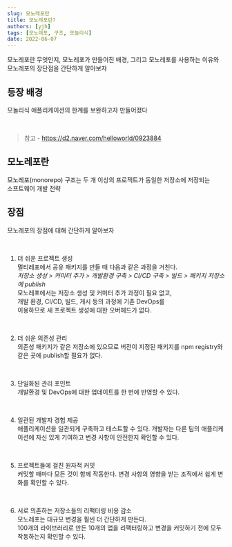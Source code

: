 ```yaml
---
slug: 모노레포란
title: 모노레포란?
authors: [yjh]
tags: [모노레포, 구조, 모놀리식]
date: 2022-06-07
---
```


<div className="preview">
  모노레포란 무엇인지, 모노레포가 만들어진 배경, 그리고 모노레포를 사용하는
  이유와 <br /> 모노레포의 장단점을 간단하게 알아보자
</div>

<!--truncate-->

<!-- https://helloinyong.tistory.com/334

https://yeoulcoding.me/m/298

https://johnny-mh.github.io/post/%EC%95%B1%EA%B3%BC-%EB%9D%BC%EC%9D%B4%EB%B8%8C%EB%9F%AC%EB%A6%AC-%EA%B4%80%EB%A6%AC%EC%97%90-Monorepo

https://techblog.woowahan.com/7976/ -->

## 등장 배경

모놀리식 애플리케이션의 한계를 보완하고자 만들어졌다

<br />

> 참고 - https://d2.naver.com/helloworld/0923884

## 모노레포란

모노레포(monorepo) 구조는 두 개 이상의 프로젝트가 동일한 저장소에 저장되는  
소프트웨어 개발 전략

## 장점

모노레포의 장점에 대해 간단하게 알아보자

<br />

1. 더 쉬운 프로젝트 생성  
   멀티레포에서 공유 패키지를 만들 때 다음과 같은 과정을 거친다.  
   _저장소 생성 > 커미터 추가 > 개발환경 구축 > CI/CD 구축 > 빌드 > 패키지 저장소에 publish_  
   모노레포에서는 저장소 생성 및 커미터 추가 과정이 필요 없고,  
   개발 환경, CI/CD, 빌드, 게시 등의 과정에 기존 DevOps를  
   이용하므로 새 프로젝트 생성에 대한 오버헤드가 없다.

<br />

2. 더 쉬운 의존성 관리  
   의존성 패키지가 같은 저장소에 있으므로 버전이 지정된 패키지를 npm registry와 같은 곳에 publish할 필요가 없다.

<br />

3. 단일화된 관리 포인트  
   개발환경 및 DevOps에 대한 업데이트를 한 번에 반영할 수 있다.

<br />

4. 일관된 개발자 경험 제공  
   애플리케이션을 일관되게 구축하고 테스트할 수 있다.
   개발자는 다른 팀의 애플리케이션에 자신 있게 기여하고 변경 사항이 안전한지 확인할 수 있다.

<br />

5. 프로젝트들에 걸친 원자적 커밋  
   커밋할 때마다 모든 것이 함께 작동한다.
   변경 사항의 영향을 받는 조직에서 쉽게 변화를 확인할 수 있다.

<br />

6. 서로 의존하는 저장소들의 리팩터링 비용 감소  
   모노레포는 대규모 변경을 훨씬 더 간단하게 만든다.  
   100개의 라이브러리로 만든 10개의 앱을 리팩터링하고 변경을 커밋하기 전에 모두 작동하는지 확인할 수 있다.
